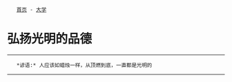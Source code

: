 <div class="nav">
	[[../index|首页]] - [[index|大学]]
</div>
= 弘扬光明的品德 =
----
    *谚语:* 人应该如蜡烛一样，从顶燃到底，一直都是光明的
----
